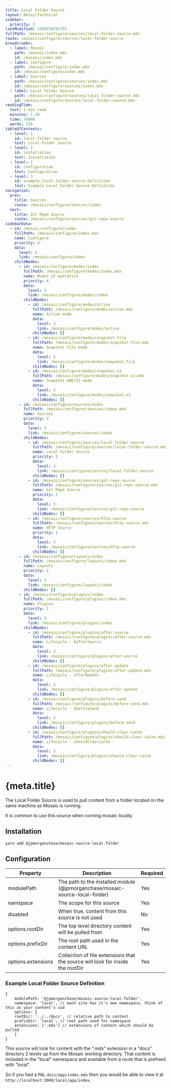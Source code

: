 ```yaml
---
title: Local Folder Source
layout: DetailTechnical
sidebar:
  priority: 3
lastModified: 1680534781755
fullPath: /mosaic/configure/sources/local-folder-source.mdx
route: /mosaic/configure/sources/local-folder-source
breadcrumbs:
  - label: Mosaic
    path: /mosaic/index.mdx
    id: /mosaic/index.mdx
  - label: Configure
    path: /mosaic/configure/index.mdx
    id: /mosaic/configure/index.mdx
  - label: Sources
    path: /mosaic/configure/sources/index.mdx
    id: /mosaic/configure/sources/index.mdx
  - label: Local Folder Source
    path: /mosaic/configure/sources/local-folder-source.mdx
    id: /mosaic/configure/sources/local-folder-source.mdx
readingTime:
  text: 2 min read
  minutes: 1.18
  time: 70800
  words: 236
tableOfContents:
  - level: 1
    id: local-folder-source
    text: Local Folder Source
  - level: 2
    id: installation
    text: Installation
  - level: 2
    id: configuration
    text: Configuration
  - level: 3
    id: example-local-folder-source-definition
    text: Example Local Folder Source Definition
navigation:
  prev:
    title: Sources
    route: /mosaic/configure/sources/index
  next:
    title: Git Repo Source
    route: /mosaic/configure/sources/git-repo-source
sidebarData:
  - id: /mosaic/configure/index
    fullPath: /mosaic/configure/index.mdx
    name: Configure
    priority: 4
    data:
      level: 2
      link: /mosaic/configure/index
    childNodes:
      - id: /mosaic/configure/modes/index
        fullPath: /mosaic/configure/modes/index.mdx
        name: Modes of operation
        priority: 4
        data:
          level: 3
          link: /mosaic/configure/modes/index
        childNodes:
          - id: /mosaic/configure/modes/active
            fullPath: /mosaic/configure/modes/active.mdx
            name: Active mode
            data:
              level: 3
              link: /mosaic/configure/modes/active
            childNodes: []
          - id: /mosaic/configure/modes/snapshot-file
            fullPath: /mosaic/configure/modes/snapshot-file.mdx
            name: Snapshot file mode
            data:
              level: 3
              link: /mosaic/configure/modes/snapshot-file
            childNodes: []
          - id: /mosaic/configure/modes/snapshot-s3
            fullPath: /mosaic/configure/modes/snapshot-s3.mdx
            name: Snapshot AWS/S3 mode
            data:
              level: 3
              link: /mosaic/configure/modes/snapshot-s3
            childNodes: []
      - id: /mosaic/configure/sources/index
        fullPath: /mosaic/configure/sources/index.mdx
        name: Sources
        priority: 3
        data:
          level: 3
          link: /mosaic/configure/sources/index
        childNodes:
          - id: /mosaic/configure/sources/local-folder-source
            fullPath: /mosaic/configure/sources/local-folder-source.mdx
            name: Local Folder Source
            priority: 3
            data:
              level: 3
              link: /mosaic/configure/sources/local-folder-source
            childNodes: []
          - id: /mosaic/configure/sources/git-repo-source
            fullPath: /mosaic/configure/sources/git-repo-source.mdx
            name: Git Repo Source
            priority: 2
            data:
              level: 3
              link: /mosaic/configure/sources/git-repo-source
            childNodes: []
          - id: /mosaic/configure/sources/http-source
            fullPath: /mosaic/configure/sources/http-source.mdx
            name: HTTP Source
            priority: 1
            data:
              level: 3
              link: /mosaic/configure/sources/http-source
            childNodes: []
      - id: /mosaic/configure/layouts/index
        fullPath: /mosaic/configure/layouts/index.mdx
        name: Layouts
        priority: 2
        data:
          level: 3
          link: /mosaic/configure/layouts/index
        childNodes: []
      - id: /mosaic/configure/plugins/index
        fullPath: /mosaic/configure/plugins/index.mdx
        name: Plugins
        priority: 1
        data:
          level: 3
          link: /mosaic/configure/plugins/index
        childNodes:
          - id: /mosaic/configure/plugins/after-source
            fullPath: /mosaic/configure/plugins/after-source.mdx
            name: Lifecycle - $afterSource
            data:
              level: 3
              link: /mosaic/configure/plugins/after-source
            childNodes: []
          - id: /mosaic/configure/plugins/after-update
            fullPath: /mosaic/configure/plugins/after-update.mdx
            name: Lifecycle - afterUpdate
            data:
              level: 3
              link: /mosaic/configure/plugins/after-update
            childNodes: []
          - id: /mosaic/configure/plugins/before-send
            fullPath: /mosaic/configure/plugins/before-send.mdx
            name: Lifecycle - $beforeSend
            data:
              level: 3
              link: /mosaic/configure/plugins/before-send
            childNodes: []
          - id: /mosaic/configure/plugins/should-clear-cache
            fullPath: /mosaic/configure/plugins/should-clear-cache.mdx
            name: Lifecycle - shouldClearCache
            data:
              level: 3
              link: /mosaic/configure/plugins/should-clear-cache
            childNodes: []
---
```


# {meta.title}

The Local Folder Source is used to pull content from a folder located on the same machine as Mosaic is running.

It is common to use this source when running mosaic locally.

## Installation

`yarn add @jpmorganchase/mosaic-source-local-folder`

## Configuration

| Property           | Description                                                                    | Required |
| ------------------ | ------------------------------------------------------------------------------ | -------- |
| modulePath         | The path to the installed module (@jpmorganchase/mosaic-source-local-folder)   | Yes      |
| namspace           | The scope for this source                                                      | Yes      |
| disabled           | When true, content from this source is not used                                | No       |
| options.rootDir    | The top level directory content will be pulled from                            | Yes      |
| options.prefixDir  | The root path used in the content URL                                          | Yes      |
| options.extensions | Collection of file extensions that the source will look for inside the rootDir | Yes      |

### Example Local Folder Source Definition

```
{
    modulePath: '@jpmorganchase/mosaic-source-local-folder',
    namespace: 'local', // each site has it's own namespace, think of this as your content's uid
    options: {
    rootDir: '../../docs', // relative path to content
    prefixDir: 'local', // root path used for namespace
    extensions: ['.mdx'] // extensions of content which should be pulled
    }
}
```

This source will look for content with the ".mdx" extension in a "docs" directory 2 levels up from the Mosaic working directory. That content is included in the "local" namespace and available from a route that is prefixed with "local".

So if you had a file, `docs/app/index.mdx` then you would be able to view it at `http://localhost:3000/local/app/index`.

